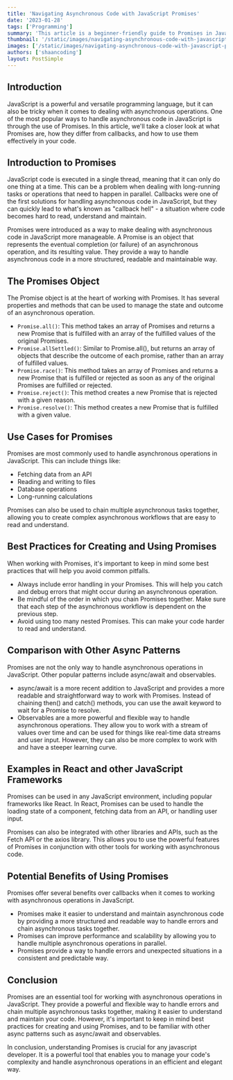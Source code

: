 ```yaml
---
title: 'Navigating Asynchronous Code with JavaScript Promises'
date: '2023-01-28'
tags: ['Programming']
summary: 'This article is a beginner-friendly guide to Promises in JavaScript, including best practices and use cases. Learn how to handle asynchronous tasks and improve code readability with Promises.'
thumbnail: '/static/images/navigating-asynchronous-code-with-javascript-promises-2023/banner.png'
images: ['/static/images/navigating-asynchronous-code-with-javascript-promises-2023/banner.png']
authors: ['shaancoding']
layout: PostSimple
---
```


## Introduction

JavaScript is a powerful and versatile programming language, but it can also be tricky when it comes to dealing with asynchronous operations. One of the most popular ways to handle asynchronous code in JavaScript is through the use of Promises. In this article, we'll take a closer look at what Promises are, how they differ from callbacks, and how to use them effectively in your code.

## Introduction to Promises

JavaScript code is executed in a single thread, meaning that it can only do one thing at a time. This can be a problem when dealing with long-running tasks or operations that need to happen in parallel. Callbacks were one of the first solutions for handling asynchronous code in JavaScript, but they can quickly lead to what's known as "callback hell" - a situation where code becomes hard to read, understand and maintain.

<CodeBlock language="javascript"
fileName="callback-hell-example.js"
src="navigating-asynchronous-code-with-javascript-promises-2023/callback-hell"
/>

Promises were introduced as a way to make dealing with asynchronous code in JavaScript more manageable. A Promise is an object that represents the eventual completion (or failure) of an asynchronous operation, and its resulting value. They provide a way to handle asynchronous code in a more structured, readable and maintainable way.

## The Promises Object

The Promise object is at the heart of working with Promises. It has several properties and methods that can be used to manage the state and outcome of an asynchronous operation.

- `Promise.all()`: This method takes an array of Promises and returns a new Promise that is fulfilled with an array of the fulfilled values of the original Promises.
- `Promise.allSettled()`: Similar to Promise.all(), but returns an array of objects that describe the outcome of each promise, rather than an array of fulfilled values.
- `Promise.race()`: This method takes an array of Promises and returns a new Promise that is fulfilled or rejected as soon as any of the original Promises are fulfilled or rejected.
- `Promise.reject()`: This method creates a new Promise that is rejected with a given reason.
- `Promise.resolve()`: This method creates a new Promise that is fulfilled with a given value.

## Use Cases for Promises

Promises are most commonly used to handle asynchronous operations in JavaScript. This can include things like:

- Fetching data from an API
- Reading and writing to files
- Database operations
- Long-running calculations

Promises can also be used to chain multiple asynchronous tasks together, allowing you to create complex asynchronous workflows that are easy to read and understand.

## Best Practices for Creating and Using Promises

When working with Promises, it's important to keep in mind some best practices that will help you avoid common pitfalls.

- Always include error handling in your Promises. This will help you catch and debug errors that might occur during an asynchronous operation.
- Be mindful of the order in which you chain Promises together. Make sure that each step of the asynchronous workflow is dependent on the previous step.
- Avoid using too many nested Promises. This can make your code harder to read and understand.

## Comparison with Other Async Patterns

Promises are not the only way to handle asynchronous operations in JavaScript. Other popular patterns include async/await and observables.

- async/await is a more recent addition to JavaScript and provides a more readable and straightforward way to work with Promises. Instead of chaining then() and catch() methods, you can use the await keyword to wait for a Promise to resolve.
- Observables are a more powerful and flexible way to handle asynchronous operations. They allow you to work with a stream of values over time and can be used for things like real-time data streams and user input. However, they can also be more complex to work with and have a steeper learning curve.

## Examples in React and other JavaScript Frameworks

Promises can be used in any JavaScript environment, including popular frameworks like React. In React, Promises can be used to handle the loading state of a component, fetching data from an API, or handling user input.

Promises can also be integrated with other libraries and APIs, such as the Fetch API or the axios library. This allows you to use the powerful features of Promises in conjunction with other tools for working with asynchronous code.

## Potential Benefits of Using Promises

Promises offer several benefits over callbacks when it comes to working with asynchronous operations in JavaScript.

- Promises make it easier to understand and maintain asynchronous code by providing a more structured and readable way to handle errors and chain asynchronous tasks together.
- Promises can improve performance and scalability by allowing you to handle multiple asynchronous operations in parallel.
- Promises provide a way to handle errors and unexpected situations in a consistent and predictable way.

## Conclusion

Promises are an essential tool for working with asynchronous operations in JavaScript. They provide a powerful and flexible way to handle errors and chain multiple asynchronous tasks together, making it easier to understand and maintain your code. However, it's important to keep in mind best practices for creating and using Promises, and to be familiar with other async patterns such as async/await and observables.

In conclusion, understanding Promises is crucial for any javascript developer. It is a powerful tool that enables you to manage your code's complexity and handle asynchronous operations in an efficient and elegant way.